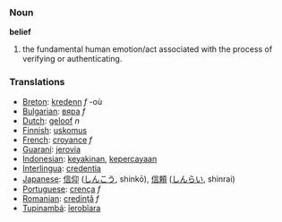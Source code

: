 === Noun ===

'''belief'''

# the fundamental human emotion/act associated with the process of verifying or authenticating. 

=== Translations ===
*[[Breton]]: [[kredenn]] ''f'' -où
*[[Bulgarian]]: [[вяра]] ''f''
*[[Dutch]]: [[geloof]] ''n''
*[[Finnish]]: [[uskomus]]
*[[French]]: [[croyance]] ''f''
*[[Guaraní]]: [[jerovia]]
*[[Indonesian]]: [[yakin|keyakinan]], [[percaya|kepercayaan]]
*[[Interlingua]]: [[credentia]]
*[[Japanese]]: [[信仰]] ([[しんこう]], shinkō), [[信頼]] ([[しんらい]], shinrai)
*[[Portuguese]]: [[crença]] ''f''
*[[Romanian]]: [[credinţă]] ''f''
*[[Tupinambá]]: [[îerobîara]]